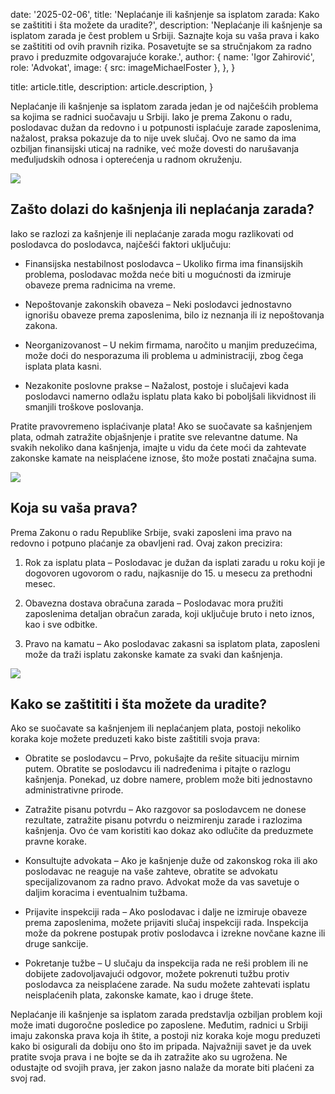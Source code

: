 
  date: '2025-02-06',
  title: 'Neplaćanje ili kašnjenje sa isplatom zarada: Kako se zaštititi i šta možete da uradite?',
  description:
    'Neplaćanje ili kašnjenje sa isplatom zarada je čest problem u Srbiji. Saznajte koja su vaša prava i kako se zaštititi od ovih pravnih rizika. Posavetujte se sa stručnjakom za radno pravo i preduzmite odgovarajuće korake.',
  author: {
    name: 'Igor Zahirović',
    role: 'Advokat',
    image: { src: imageMichaelFoster },
  },
}

  title: article.title,
  description: article.description,
}

Neplaćanje ili kašnjenje sa isplatom zarada jedan je od najčešćih problema sa kojima se radnici suočavaju u Srbiji. Iako je prema Zakonu o radu, poslodavac dužan da redovno i u potpunosti isplaćuje zarade zaposlenima, nažalost, praksa pokazuje da to nije uvek slučaj. Ovo ne samo da ima ozbiljan finansijski uticaj na radnike, već može dovesti do narušavanja međuljudskih odnosa i opterećenja u radnom okruženju.

![](./pilot.jpg)

## Zašto dolazi do kašnjenja ili neplaćanja zarada?

Iako se razlozi za kašnjenje ili neplaćanje zarada mogu razlikovati od poslodavca do poslodavca, najčešći faktori uključuju:

- Finansijska nestabilnost poslodavca – Ukoliko firma ima finansijskih problema, poslodavac možda neće biti u mogućnosti da izmiruje obaveze prema radnicima na vreme.

- Nepoštovanje zakonskih obaveza – Neki poslodavci jednostavno ignorišu obaveze prema zaposlenima, bilo iz neznanja ili iz nepoštovanja zakona.

- Neorganizovanost – U nekim firmama, naročito u manjim preduzećima, može doći do nesporazuma ili problema u administraciji, zbog čega isplata plata kasni.

- Nezakonite poslovne prakse – Nažalost, postoje i slučajevi kada poslodavci namerno odlažu isplatu plata kako bi poboljšali likvidnost ili smanjili troškove poslovanja.

<TopTip>
  Pratite pravovremeno isplaćivanje plata! Ako se suočavate sa kašnjenjem plata, odmah zatražite objašnjenje i pratite sve relevantne datume. Na svakih nekoliko dana kašnjenja, imajte u vidu da ćete moći da zahtevate zakonske kamate na neisplaćene iznose, što može postati značajna suma.
</TopTip>

![](./server.jpg)

## Koja su vaša prava?

Prema Zakonu o radu Republike Srbije, svaki zaposleni ima pravo na redovno i potpuno plaćanje za obavljeni rad. Ovaj zakon precizira:

1. Rok za isplatu plata – Poslodavac je dužan da isplati zaradu u roku koji je dogovoren ugovorom o radu, najkasnije do 15. u mesecu za prethodni mesec.

2. Obavezna dostava obračuna zarada – Poslodavac mora pružiti zaposlenima detaljan obračun zarada, koji uključuje bruto i neto iznos, kao i sve odbitke.

3. Pravo na kamatu – Ako poslodavac zakasni sa isplatom plata, zaposleni može da traži isplatu zakonske kamate za svaki dan kašnjenja.

![](./laptop.jpg)

## Kako se zaštititi i šta možete da uradite?

Ako se suočavate sa kašnjenjem ili neplaćanjem plata, postoji nekoliko koraka koje možete preduzeti kako biste zaštitili svoja prava:

- Obratite se poslodavcu – Prvo, pokušajte da rešite situaciju mirnim putem. Obratite se poslodavcu ili nadređenima i pitajte o razlogu kašnjenja. Ponekad, uz dobre namere, problem može biti jednostavno administrativne prirode.

- Zatražite pisanu potvrdu – Ako razgovor sa poslodavcem ne donese rezultate, zatražite pisanu potvrdu o neizmirenju zarade i razlozima kašnjenja. Ovo će vam koristiti kao dokaz ako odlučite da preduzmete pravne korake.

- Konsultujte advokata – Ako je kašnjenje duže od zakonskog roka ili ako poslodavac ne reaguje na vaše zahteve, obratite se advokatu specijalizovanom za radno pravo. Advokat može da vas savetuje o daljim koracima i eventualnim tužbama.

- Prijavite inspekciji rada – Ako poslodavac i dalje ne izmiruje obaveze prema zaposlenima, možete prijaviti slučaj inspekciji rada. Inspekcija može da pokrene postupak protiv poslodavca i izrekne novčane kazne ili druge sankcije.

- Pokretanje tužbe – U slučaju da inspekcija rada ne reši problem ili ne dobijete zadovoljavajući odgovor, možete pokrenuti tužbu protiv poslodavca za neisplaćene zarade. Na sudu možete zahtevati isplatu neisplaćenih plata, zakonske kamate, kao i druge štete.

Neplaćanje ili kašnjenje sa isplatom zarada predstavlja ozbiljan problem koji može imati dugoročne posledice po zaposlene. Međutim, radnici u Srbiji imaju zakonska prava koja ih štite, a postoji niz koraka koje mogu preduzeti kako bi osigurali da dobiju ono što im pripada. Najvažniji savet je da uvek pratite svoja prava i ne bojte se da ih zatražite ako su ugrožena. Ne odustajte od svojih prava, jer zakon jasno nalaže da morate biti plaćeni za svoj rad.
